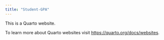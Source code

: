 ```yaml
---
title: "Student-GPA"
---
```


This is a Quarto website.

To learn more about Quarto websites visit <https://quarto.org/docs/websites>.
